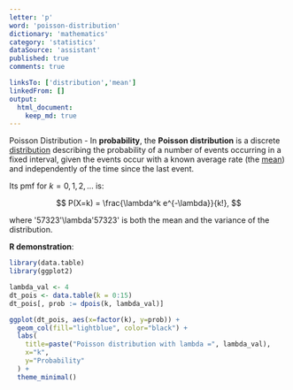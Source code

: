 ```yaml
---
letter: 'p'
word: 'poisson-distribution'
dictionary: 'mathematics'
category: 'statistics'
dataSource: 'assistant'
published: true
comments: true

linksTo: ['distribution','mean']
linkedFrom: []
output:
  html_document:
    keep_md: true
---
```




<a id="poisson-distribution">Poisson Distribution</a> - In **probability**, the **Poisson distribution** is a discrete [distribution](#distribution) describing the probability of a number of events occurring in a fixed interval, given the events occur with a known average rate (the [mean](#mean)) and independently of the time since the last event.

Its pmf for $k=0,1,2,\dots$ is:

$$
P(X=k) = \frac{\lambda^k e^{-\lambda}}{k!},
$$

where '57323'\lambda'57323' is both the mean and the variance of the distribution.

**R demonstration**:


``` r
library(data.table)
library(ggplot2)

lambda_val <- 4
dt_pois <- data.table(k = 0:15)
dt_pois[, prob := dpois(k, lambda_val)]

ggplot(dt_pois, aes(x=factor(k), y=prob)) +
  geom_col(fill="lightblue", color="black") +
  labs(
    title=paste("Poisson distribution with lambda =", lambda_val),
    x="k",
    y="Probability"
  ) +
  theme_minimal()
```

<Figure src="/Users/work/Coding/derecksprojects/derecksnotes.com-playground/derecksnotes.com/client/src/app/dictionaries/mathematics/definitions/mathematics_statistics_p_poisson-distribution_files/figure-html/unnamed-chunk-1-1.png">
	
</Figure>

